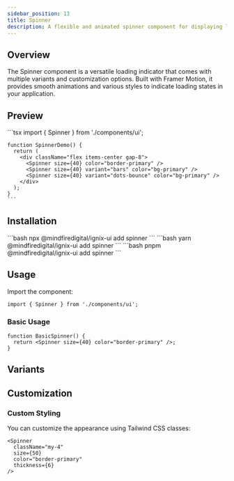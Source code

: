 ```yaml
---
sidebar_position: 13
title: Spinner
description: A flexible and animated spinner component for displaying loading states.
---
```



## Overview

The Spinner component is a versatile loading indicator that comes with multiple variants and customization options. Built with Framer Motion, it provides smooth animations and various styles to indicate loading states in your application.

## Preview

<Tabs defaultValue="preview">
  <TabItem value="preview" label="Preview" default>
    <div className="w-full p-8 space-y-8 border rounded-lg">
      <div className=" p-6 rounded-lg">
        <div className="flex items-center justify-center gap-8">
          <Spinner size={40} color="border-primary" />
          <Spinner size={40} variant="bars" color="bg-primary" />
          <Spinner size={40} variant="dots-bounce" color="bg-primary" />
        </div>
      </div>
    </div>
  </TabItem>
  <TabItem value="code" label="Code">
    ```tsx
    import { Spinner } from './components/ui';

    function SpinnerDemo() {
      return (
        <div className="flex items-center gap-8">
          <Spinner size={40} color="border-primary" />
          <Spinner size={40} variant="bars" color="bg-primary" />
          <Spinner size={40} variant="dots-bounce" color="bg-primary" />
        </div>
      );
    }
    ```
  </TabItem>
</Tabs>

## Installation

<Tabs>
  <TabItem value="npm" label="npm" default>
    ```bash
    npx @mindfiredigital/ignix-ui add spinner
    ```
  </TabItem>
  <TabItem value="yarn" label="yarn">
    ```bash
    yarn @mindfiredigital/ignix-ui add spinner
    ```
  </TabItem>
  <TabItem value="pnpm" label="pnpm">
    ```bash
    pnpm @mindfiredigital/ignix-ui add spinner
    ```
  </TabItem>
</Tabs>

## Usage

Import the component:

```tsx
import { Spinner } from './components/ui';
```

### Basic Usage

```tsx
function BasicSpinner() {
  return <Spinner size={40} color="border-primary" />;
}
```


## Variants

<SpinnerDemo />

## Customization

### Custom Styling

You can customize the appearance using Tailwind CSS classes:

```tsx
<Spinner
  className="my-4"
  size={50}
  color="border-primary"
  thickness={6}
/>
```